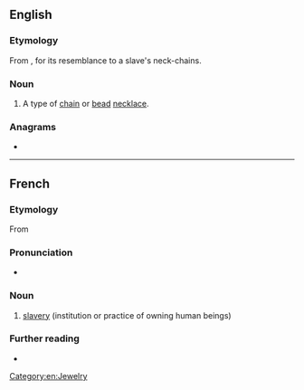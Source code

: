 ==English==

===Etymology===
From {{etyl|fr|en}} {{m|fr|esclavage}}, for its resemblance to a slave's neck-chains.

===Noun===
{{en-noun}}

# A type of [[chain]] or [[bead]] [[necklace]].

===Anagrams===
* {{anagrams|en|a=aaceeglsv|cleavages}}

[[Category:en:Jewelry]]

----

==French==

===Etymology===
From {{suffix|esclave|age|lang=fr}}

===Pronunciation===
* {{fr-IPA}}

===Noun===
{{fr-noun|m}}

# [[slavery]] (institution or practice of owning human beings)

===Further reading===
* {{R:TLFi}}